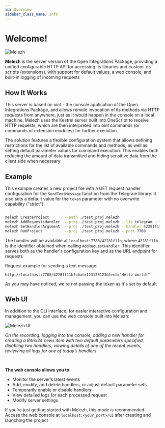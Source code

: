 ```yaml
---
id: Overview
sidebar_class_name: Info
---
```


# Welcome!

![Melezh](../../../static/img/melezh_long.png)

**Melezh** is the server version of the Open Integrations Package, providing a unified configurable HTTP API for accessing its libraries and custom .os scripts (extensions), with support for default values, a web console, and built-in logging of incoming requests

## How It Works

This server is based on oint - the console application of the Open Integrations Package, and allows remote invocation of its methods via HTTP requests from anywhere, just as it would happen in the console on a local machine. Melezh uses the Kestrel server built into OneScript to receive HTTP requests, which are then interpreted into oint commands (or commands of extension modules) for further execution.

The solution features a flexible configuration system that allows defining restrictions for the list of available commands and methods, as well as setting default parameter values for command execution. This enables both reducing the amount of data transmitted and hiding sensitive data from the client side when necessary


## Example

This example creates a new project file with a GET request handler configuration for the `SendTextMessage` function from the Telegram library. It also sets a default value for the `token` parameter with no overwrite capability ("strict")

```bash

melezh CreateProject       --path ./test_proj.melezh
melezh AddRequestsHandler  --proj ./test_proj.melezh --lib telegram --func SendTextMessage  --method GET
melezh SetHandlerArgument  --proj ./test_proj.melezh --handler 42281f11b --arg token --value "***" --strict true
melezh RunProject          --proj ./test_proj.melezh --port 7788

```

The handler will be available at `localhost:7788/42281f11b`, where `42281f11b` is the identifier obtained when calling `AddRequestHandler`. This identifier serves both as the handler's configuration key and as the URL endpoint for requests

Request example for sending a text message:

```url
http://localhost:7788/42281f11b?chat=123123123&text="Hello world!"
```

As you may have noticed, we're not passing the token as it's set by default

## Web UI

In addition to the CLI interface, for easier interactive configuration and management, you can use the web console built into Melezh:

![Melezh UI](../../../static/img/melezh_ui.gif)

*On the recording: logging into the console, adding a new handler for creating a Bitrix24 news item with two default parameters specified, disabling two handlers, viewing details of one of the recent events, reviewing all logs for one of today’s handlers*

<br/>

**The web console allows you to:**
- Monitor the server’s latest events
- Add, modify, and delete handlers, or adjust default parameter sets
- Temporarily enable or disable handlers
- View detailed logs for each processed request
- Modify server settings

If you’re just getting started with Melezh, this mode is recommended. Access the web console at `localhost:<your_port>/ui` after creating and launching the project


